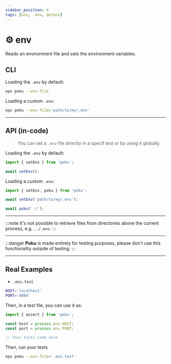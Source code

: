 ```yaml
---
sidebar_position: 4
tags: [env, .env, dotenv]
---
```


# ⚙️ env

Reads an environment file and sets the environment variables.

## CLI

Loading the `.env` by default:

```sh
npx poku --env-file
```

Loading a custom `.env`:

```sh
npx poku --env-file='path/to/my/.env'
```

<hr />

## API (in-code)

> You can set a `.env` file directly in a specif test or by using it globally.

Loading the `.env` by default:

```ts
import { setEnv } from 'poku';

await setEnv();
```

Loading a custom `.env`:

```ts
import { setEnv, poku } from 'poku';

await setEnv('path/to/my/.env');

await poku('./');
```

<hr />

:::note
It's not possible to retrieve files from directories above the current process, e.g. `../.env`.
:::

<hr />

:::danger
**Poku** is made entirely for testing purposes, please don't use this functionality outside of testing.
:::

<hr />

## Real Examples

- `.env.test`

```sh
HOST='localhost'
PORT='8080'
```

Then, in a test file, you can use it as:

```js
import { assert } from 'poku';

const host = process.env.HOST;
const port = process.env.PORT;

// Your tests come here
```

Then, run your tests

```sh
npx poku --env-file='.env.test'
```
